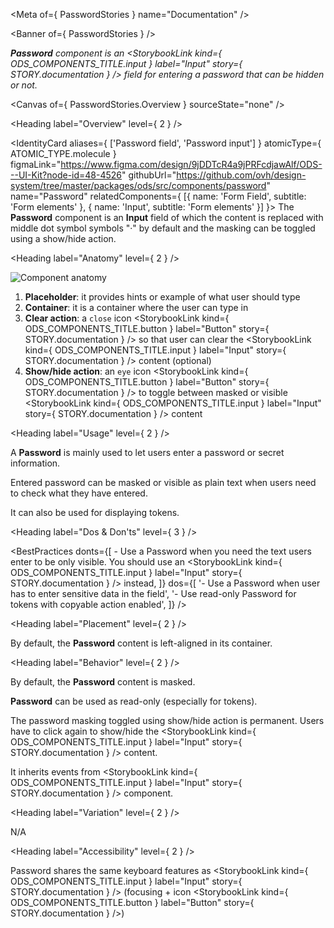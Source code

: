 
<Meta of={ PasswordStories } name="Documentation" />

<Banner of={ PasswordStories } />

_**Password** component is an <StorybookLink kind={ ODS_COMPONENTS_TITLE.input } label="Input" story={ STORY.documentation } /> field for entering a password that can be hidden or not._

<Canvas of={ PasswordStories.Overview } sourceState="none" />

<Heading label="Overview" level={ 2 } />

<IdentityCard aliases={ ['Password field', 'Password input'] }
              atomicType={ ATOMIC_TYPE.molecule }
              figmaLink="https://www.figma.com/design/9jDDTcR4a9jPRFcdjawAlf/ODS---UI-Kit?node-id=48-4526"
              githubUrl="https://github.com/ovh/design-system/tree/master/packages/ods/src/components/password"
              name="Password"
              relatedComponents={ [{ name: 'Form Field', subtitle: 'Form elements' }, { name: 'Input', subtitle: 'Form elements' }] }>
  The **Password** component is an **Input** field of which the content is replaced with middle dot symbol symbols "·" by default and
  the masking can be toggled using a show/hide action.
</IdentityCard>

<Heading label="Anatomy" level={ 2 } />

![Component anatomy](components/password/anatomy.png "Component anatomy")

1. **Placeholder**: it provides hints or example of what user should type
2. **Container**: it is a container where the user can type in
3. **Clear action**: a `close` icon <StorybookLink kind={ ODS_COMPONENTS_TITLE.button } label="Button" story={ STORY.documentation } /> so that user can clear the <StorybookLink kind={ ODS_COMPONENTS_TITLE.input } label="Input" story={ STORY.documentation } /> content (optional)
4. **Show/hide action**: an `eye` icon <StorybookLink kind={ ODS_COMPONENTS_TITLE.button } label="Button" story={ STORY.documentation } /> to toggle between masked or visible <StorybookLink kind={ ODS_COMPONENTS_TITLE.input } label="Input" story={ STORY.documentation } /> content

<Heading label="Usage" level={ 2 } />

A **Password** is mainly used to let users enter a password or secret information.

Entered password can be masked or visible as plain text when users need to check what they have entered.

It can also be used for displaying tokens.

<Heading label="Dos & Don'ts" level={ 3 } />

<BestPractices
  donts={[
    <span>- Use a Password when you need the text users enter to be only visible. You should use an <StorybookLink kind={ ODS_COMPONENTS_TITLE.input } label="Input" story={ STORY.documentation } /> instead</span>,
  ]}
  dos={[
    '- Use a Password when user has to enter sensitive data in the field',
    '- Use read-only Password for tokens with copyable action enabled',
  ]}
/>

<Heading label="Placement" level={ 2 } />

By default, the **Password** content is left-aligned in its container.

<Heading label="Behavior" level={ 2 } />

By default, the **Password** content is masked.

**Password** can be used as read-only (especially for tokens).

The password masking toggled using show/hide action is permanent. Users have to click again to show/hide the <StorybookLink kind={ ODS_COMPONENTS_TITLE.input } label="Input" story={ STORY.documentation } /> content.

It inherits events from <StorybookLink kind={ ODS_COMPONENTS_TITLE.input } label="Input" story={ STORY.documentation } /> component.

<Heading label="Variation" level={ 2 } />

N/A

<Heading label="Accessibility" level={ 2 } />

Password shares the same keyboard features as <StorybookLink kind={ ODS_COMPONENTS_TITLE.input } label="Input" story={ STORY.documentation } /> (focusing + icon <StorybookLink kind={ ODS_COMPONENTS_TITLE.button } label="Button" story={ STORY.documentation } />)
